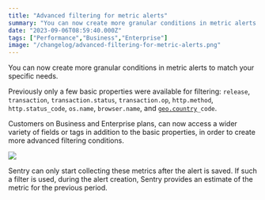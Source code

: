 ```yaml
---
title: "Advanced filtering for metric alerts"
summary: "You can now create more granular conditions in metric alerts to match your specific needs."
date: "2023-09-06T08:59:40.000Z"
tags: ["Performance","Business","Enterprise"]
image: "/changelog/advanced-filtering-for-metric-alerts.png"
---
```


  You can now create more granular conditions in metric alerts to match your specific needs.

Previously only a few basic properties were available for filtering: `release`, `transaction`, `transaction.status`, `transaction.op`, `http.method`, `http.status_code`, `os.name`, `browser.name`, and [`geo.country`](http://geo.country)`_code`.

Customers on Business and Enterprise plans, can now access a wider variety of fields or tags in addition to the basic properties, in order to create more advanced filtering conditions.

![](https://ik.imagekit.io/launchnotes/production/wzptabrngyl5uhuqhoko78b097d5#t=0.1)

Sentry can only start collecting these metrics after the alert is saved. If such a filter is used, during the alert creation, Sentry provides an estimate of the metric for the previous period.
